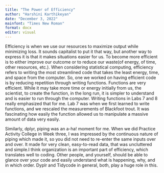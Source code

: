 ```yaml
---
title: "The Power of Efficiency"
author: "Harshini Karthikeyan"
date: "December 3, 2022"
mainfont: "Times New Roman"
format: docx
editor: visual
---
```


Efficiency is when we use our resources to maximize output while minimizing loss. It sounds capitalist to put it that way, but another way to express it is that it makes situations easier for us. To become more efficient is to either improve our outcome or to reduce our waste(of energy, of time, other resources, etc.). When considering statistical computing, efficiency refers to writing the most streamlined code that takes the least energy, time, and space from the computer. So, one we worked on having efficient code is by reducing repetition through writing functions. Functions are very efficient. While it may take more time or energy initially from us, the scientist, to create the function, in the long run, it is simpler to understand and is easier to run through the computer. Writing functions in Labs 7 and 8 really emphasized that for me. Lab 7 was when we first learned to write functions, and we rescaled the measurements of Blackfoot trout. It was fascinating how easily the function allowed us to manipulate a massive amount of data very easily. 

Similarly, dplyr, piping was an a-ha! moment for me. When we did Practice Activity College in Week three, I was impressed by the continuous nature of piping which made it, so you did not need to re-enter the same inputs over and over. It made for very clean, easy-to-read data, that was uncluttered and simple.I think organization is an important part of efficiency, which translates well to coding. Other people, and yourself, should be able to glance over your code and easily understand what is happening, why, and in which order. Dyplr and Tidycode in general, both, play a huge role in this.

\

